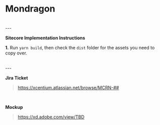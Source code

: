 # Mondragon

<br />
---
<br />

**Sitecore Implementation Instructions**

**1.** Run `yarn build`, then check the `dist` folder for the assets you need to copy over.

<br />
---
<br />

**Jira Ticket**
> https://xcentium.atlassian.net/browse/MCRN-##

<br/>

**Mockup**
> https://xd.adobe.com/view/TBD
